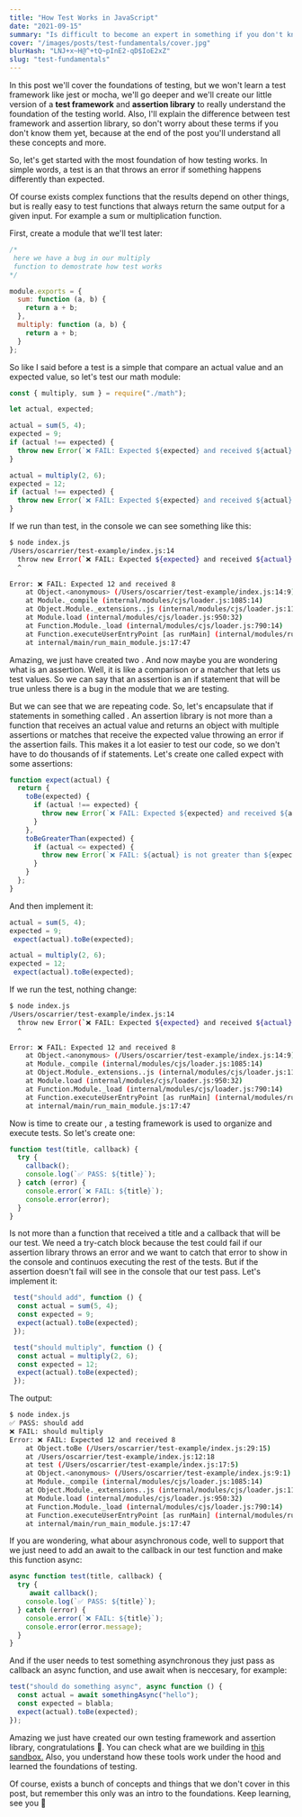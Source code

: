 ```yaml
---
title: "How Test Works in JavaScript"
date: "2021-09-15"
summary: "Is difficult to become an expert in something if you don't know how really works under the hood. So, in this post, I'll show you how assertions libraries and testing frameworks work in JavaScript meanwhile we build a little one."
cover: "/images/posts/test-fundamentals/cover.jpg"
blurHash: "LNJ+x~H@^+tQ~pInE2-qD$IoE2xZ"
slug: "test-fundamentals"
---
```


In this post we'll cover the foundations of testing, but we won't learn a test framework like jest or mocha, we'll go deeper and we'll create our little version of a **test framework** and **assertion library** to really understand the foundation of the testing world. Also, I'll explain the difference between test framework and assertion library, so don't worry about these terms if you don't know them yet, because at the end of the post you'll understand all these concepts and more.

So, let's get started with the most foundation of how testing works. In simple words, a test is an <Highlighted text="if statement" /> that throws an error if something happens differently than expected.

Of course exists complex functions that the results depend on other things, but is really easy to test functions that always return the same output for a given input. For example a sum or multiplication function.

First, create a module that we'll test later:

```js:math.js
/* 
 here we have a bug in our multiply
 function to demostrate how test works
*/

module.exports = {
  sum: function (a, b) {
    return a + b;
  },
  multiply: function (a, b) {
    return a + b;
  }
};
```

So like I said before a test is a simple <Highlighted text="if statement" /> that compare an actual value and an expected value, so let's test our math module:

```js:index.js
const { multiply, sum } = require("./math");

let actual, expected;

actual = sum(5, 4);
expected = 9;
if (actual !== expected) {
  throw new Error(`❌ FAIL: Expected ${expected} and received ${actual}`);
}

actual = multiply(2, 6);
expected = 12;
if (actual !== expected) {
  throw new Error(`❌ FAIL: Expected ${expected} and received ${actual}`);
}
```

If we run than test, in the console we can see something like this:

```bash
$ node index.js
/Users/oscarrier/test-example/index.js:14
  throw new Error(`❌ FAIL: Expected ${expected} and received ${actual}`);
  ^

Error: ❌ FAIL: Expected 12 and received 8
    at Object.<anonymous> (/Users/oscarrier/test-example/index.js:14:9)
    at Module._compile (internal/modules/cjs/loader.js:1085:14)
    at Object.Module._extensions..js (internal/modules/cjs/loader.js:1114:10)
    at Module.load (internal/modules/cjs/loader.js:950:32)
    at Function.Module._load (internal/modules/cjs/loader.js:790:14)
    at Function.executeUserEntryPoint [as runMain] (internal/modules/run_main.js:76:12)
    at internal/main/run_main_module.js:17:47
```

Amazing, we just have created two <Highlighted text="assertions" />. And now maybe you are wondering what is an assertion. Well, it is like a comparison or a matcher that lets us test values. So we can say that an assertion is an if statement that will be true unless there is a bug in the module that we are testing.

But we can see that we are repeating code. So, let's encapsulate that if statements in something called <Highlighted text="assertion library" />. An assertion library is not more than a function that receives an actual value and returns an object with multiple assertions or matches that receive the expected value throwing an error if the assertion fails. This makes it a lot easier to test our code, so we don't have to do thousands of if statements. Let's create one called expect with some assertions:

```js:index.js
function expect(actual) {
  return {
    toBe(expected) {
      if (actual !== expected) {
        throw new Error(`❌ FAIL: Expected ${expected} and received ${actual}`);
      }
    },
    toBeGreaterThan(expected) {
      if (actual <= expected) {
        throw new Error(`❌ FAIL: ${actual} is not greater than ${expected}`);
      }
    }
  };
}
```

And then implement it:

```js{3,7}:index.js
actual = sum(5, 4);
expected = 9;
 expect(actual).toBe(expected);

actual = multiply(2, 6);
expected = 12;
 expect(actual).toBe(expected);
```

If we run the test, nothing change:

```bash
$ node index.js
/Users/oscarrier/test-example/index.js:14
  throw new Error(`❌ FAIL: Expected ${expected} and received ${actual}`);
  ^

Error: ❌ FAIL: Expected 12 and received 8
    at Object.<anonymous> (/Users/oscarrier/test-example/index.js:14:9)
    at Module._compile (internal/modules/cjs/loader.js:1085:14)
    at Object.Module._extensions..js (internal/modules/cjs/loader.js:1114:10)
    at Module.load (internal/modules/cjs/loader.js:950:32)
    at Function.Module._load (internal/modules/cjs/loader.js:790:14)
    at Function.executeUserEntryPoint [as runMain] (internal/modules/run_main.js:76:12)
    at internal/main/run_main_module.js:17:47
```

Now is time to create our <Highlighted text="testing framework" />, a testing framework is used to organize and execute tests. So let's create one:

```js:index.js
function test(title, callback) {
  try {
    callback();
    console.log(`✅ PASS: ${title}`);
  } catch (error) {
    console.error(`❌ FAIL: ${title}`);
    console.error(error);
  }
}
```

Is not more than a function that received a title and a callback that will be our test. We need a try-catch block because the test could fail if our assertion library throws an error and we want to catch that error to show in the console and continuos executing the rest of the tests. But if the assertion doesn't fail will see in the console that our test pass. Let's implement it:

```js{1,5,7,11}:index.js
 test("should add", function () {
  const actual = sum(5, 4);
  const expected = 9;
  expect(actual).toBe(expected);
 });

 test("should multiply", function () {
  const actual = multiply(2, 6);
  const expected = 12;
  expect(actual).toBe(expected);
 });
```

The output:

```bash
$ node index.js
✅ PASS: should add
❌ FAIL: should multiply
Error: ❌ FAIL: Expected 12 and received 8
    at Object.toBe (/Users/oscarrier/test-example/index.js:29:15)
    at /Users/oscarrier/test-example/index.js:12:18
    at test (/Users/oscarrier/test-example/index.js:17:5)
    at Object.<anonymous> (/Users/oscarrier/test-example/index.js:9:1)
    at Module._compile (internal/modules/cjs/loader.js:1085:14)
    at Object.Module._extensions..js (internal/modules/cjs/loader.js:1114:10)
    at Module.load (internal/modules/cjs/loader.js:950:32)
    at Function.Module._load (internal/modules/cjs/loader.js:790:14)
    at Function.executeUserEntryPoint [as runMain] (internal/modules/run_main.js:76:12)
    at internal/main/run_main_module.js:17:47
```

If you are wondering, what abour asynchronous code, well to support that we just need to add an await to the callback in our test function and make this function async:

```js{3}:index.js
async function test(title, callback) {
  try {
     await callback();
    console.log(`✅ PASS: ${title}`);
  } catch (error) {
    console.error(`❌ FAIL: ${title}`);
    console.error(error.message);
  }
}
```

And if the user needs to test something asynchronous they just pass as callback an async function, and use await when is neccesary, for example:

```js
test("should do something async", async function () {
  const actual = await somethingAsync("hello");
  const expected = blabla;
  expect(actual).toBe(expected);
});
```

Amazing we just have created our own testing framework and assertion library, congratulations 🥳. You can check what are we building in [this sandbox.](https://codesandbox.io/s/determined-dawn-0orti?file=/index.js) Also, you understand how these tools work under the hood and learned the foundations of testing.

Of course, exists a bunch of concepts and things that we don't cover in this post, but remember this only was an intro to the foundations. Keep learning, see you 👋

